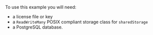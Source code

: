 To use this example you will need:

- a license file or key
- a `ReadWriteMany` POSIX compliant storage class for `sharedStorage` 
- a PostgreSQL database.